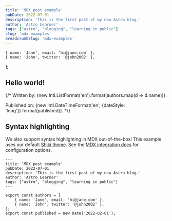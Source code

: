 ```yaml
---
title: 'MDX post example'
pubDate: 2022-07-01
description: 'This is the first post of my new Astro blog.'
author: 'Astro Learner'
tags: ["astro", "blogging", "learning in public"]
slug: 'mdx-examples'
breadcrumbSlug: 'mdx-examples' 
---
```



    { name: 'Jane', email: 'hi@jane.com' },
    { name: 'John', twitter: '@john2002' },
];

## Hello world!

{/* Written by: {new Intl.ListFormat('en').format(authors.map(d => d.name))}.

Published on: {new Intl.DateTimeFormat('en', {dateStyle: 'long'}).format(published)}. */}


## Syntax highlighting

We also support syntax highlighting in MDX out-of-the-box! This example uses our default [Shiki theme](https://github.com/shikijs/shiki). See the [MDX integration docs](https://docs.astro.build/en/guides/integrations-guide/mdx/#syntax-highlighting) for configuration options.

```astro
---
title: 'MDX post example'
pubDate: 2022-07-01
description: 'This is the first post of my new Astro blog.'
author: 'Astro Learner'
tags: ["astro", "blogging", "learning in public"]
---

export const authors = [
    { name: 'Jane', email: 'hi@jane.com' },
    { name: 'John', twitter: '@john2002' },
];
export const published = new Date('2022-02-01');
```